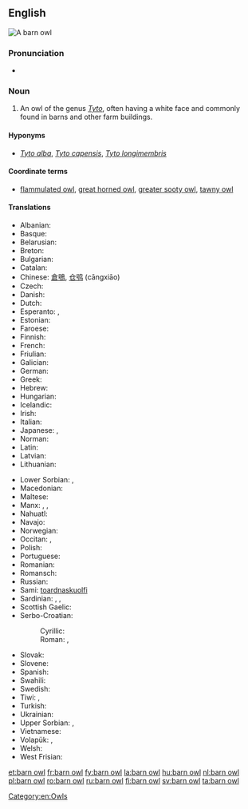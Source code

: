 ==English==
[[Image:Schleiereule fws.jpg|thumb|A barn owl]]
{{wikipedia}}
{{wikispecies|Tyto}}

===Pronunciation===
* {{IPA|/ˈbɑːn ˌaʊl/|/ˈbɑrn ˌaʊəl/|lang=en}}

===Noun===
{{en-noun|head=[[barn]] [[owl]]}}

# An owl of the genus ''[[Tyto]]'', often having a white face and commonly found in barns and other farm buildings.

====Hyponyms====
* {{sense|owl living in farm buildings}} ''[[Tyto alba]]'', ''[[Tyto capensis]]'', ''[[Tyto longimembris]]''

====Coordinate terms====
* {{sense|owl living in farm buildings}} [[flammulated owl]], [[great horned owl]], [[greater sooty owl]], [[tawny owl]]

====Translations====
{{trans-top|An owl of the genus ''Tyto''}}
* Albanian: {{t|sq|kukuvajka mjekroshe}}
* Basque: {{t|eu|hontz zuri}}
* Belarusian: {{t|be|сіпуха звычайная|f}}
* Breton: {{t|br|grell voutin}}
* Bulgarian: {{t|bg|забулена сова|f}}
* Catalan: {{t+|ca|òliba}}
* Chinese: [[倉鴞]], [[仓鸮]] (cāngxiāo)
* Czech: {{t|cs|sova pálená|f}}
* Danish: {{t|da|slørugle}}
* Dutch: {{t+|nl|kerkuil|m}}
* Esperanto: {{t|eo|turstrigo}}, {{t|eo|blanka strigo}}
* Estonian: {{t|et|loorkakk}}
* Faroese: {{t|fo|hjartaugla}}
* Finnish: {{t+|fi|tornipöllö}}
* French: {{t+|fr|chouette effraie|f}}
* Friulian: {{t|fur|barbezuan}}
* Galician: {{t|gl|curuxa común}}
* German: {{t+|de|Schleiereule|f}}
* Greek: {{t+|el|πεπλόγλαυκα|f}}
* Hebrew: {{t+|he|תנשמת|f|tr=tinshemet|sc=Hebr}}
* Hungarian: {{t+|hu|gyöngybagoly}}
* Icelandic: {{t|is|turnugla}}
* Irish: {{t|ga|scréachóg reilige|f}}
* Italian: {{t+|it|barbagianni}}
* Japanese: {{t|ja|面梟|tr=めんふくろう, menfukurō}}, {{t|ja|メンフクロウ|tr=menfukurō}}
* Norman: {{t|nrf|blianc cahouain}}
* Latin: {{t|la|tyto alba}}
* Latvian: {{t|lv|plīvurpūce}}
* Lithuanian: {{t|lt|liepsnotoji pelėda}}
{{trans-mid}}
* Lower Sorbian: {{t|dsb|wokata sowa|f}}, {{t|dsb|pisana sowa|f}}
* Macedonian: {{t|mk|дамчест був|m}}
* Maltese: {{t|mt|barbaġann}}
* Manx: {{t|gv|hullad soailt|f}}, {{t|gv|hullad vane|f}}, {{t|gv|caillagh oie|f}}
* Nahuatl: {{t|nah|chicuahtli}}
* Navajo: {{t|nv|biniiʼłigaii}}
* Norwegian: {{t|no|tårnugle}}
* Occitan: {{t|oc|dama blanca}}, {{t+|oc|caús}}
* Polish: {{t|pl|płomykówka}}
* Portuguese: {{t+|pt|coruja-das-torres|f}}
* Romanian: {{t+|ro|strigă}}
* Romansch: {{t|rm|tschuetta velada}}
* Russian: {{t|ru|сипу́ха обыкнове́нная|f}}
* Sami: [[toardnaskuolfi]]
* Sardinian: {{t|sc|cuccufiu}}, {{t|sc|stria bianca}}, {{t|sc|istria bianca}}
* Scottish Gaelic: {{t|gd|cailleach-oidhche|f}}
* Serbo-Croatian:
*: Cyrillic: {{t|sh|кукувиjа|f}}
*: Roman: {{t|sh|kukuvija|f}}, {{t|sh|kukuvija drijemavica}}
* Slovak: {{t|sk|plamienka driemavá|f}}
* Slovene: {{t|sl|pegasta sova|f}}
* Spanish: {{t+|es|lechuza|f}}
* Swahili: {{t+|sw|bundi}}
* Swedish: {{t+|sv|tornuggla}}
* Tiwi: {{t|tiw|pinjoma}}, {{t|tiw|pinjomwa}}
* Turkish: {{t+|tr|peçeli baykuş}}
* Ukrainian: {{t|uk|сипуха|f}}
* Upper Sorbian: {{t|hsb|wokata sowa|f}}, {{t|hsb|pisana sowa|f}}
* Vietnamese: {{t|vi|cú lợn}}
* Volapük: {{qualifier|♂♀}} {{t|vo|glügastrig}}, {{qualifier|♂♀ offspring}} {{t|vo|glügastrigül}}
* Welsh: {{t|cy|tylluan wen}}
* West Frisian: {{t|fy|goudûle}}
{{trans-bottom}}

[[Category:en:Owls]]

[[et:barn owl]]
[[fr:barn owl]]
[[fy:barn owl]]
[[la:barn owl]]
[[hu:barn owl]]
[[nl:barn owl]]
[[pl:barn owl]]
[[ro:barn owl]]
[[ru:barn owl]]
[[fi:barn owl]]
[[sv:barn owl]]
[[ta:barn owl]]